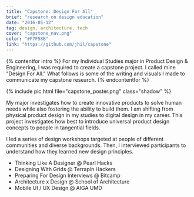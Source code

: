 ```yaml
---
title: "Capstone: Design For All"
brief: "research on design education"
date: "2016-05-12"
tag: design, architecture, tech
cover: "capstone_nav.png"
color: "#F7F58B"
link: "https://github.com/jhil/capstone"
---
```


{% contentfor intro %}
For my Individual Studies major in Product Design & Engineering, I was required to create a capstone project. I called mine "Design For All." What follows is some of the writing and visuals I made to communicate my capstone research.
{% endcontentfor %}

{% include pic.html file="capstone_poster.png" class="shadow" %}

My major investigates how to create innovative products to solve human needs while also fostering the ability to build them. I am shifting from physical product design in my studies to digital design in my career. This project investigates how best to introduce universal product design concepts to people in tangential fields.

I led a series of design workshops targeted at people of different communities and diverse backgrounds. Then, I interviewed participants to understand how they learned new design principles.

- Thinking Like A Designer @ Pearl Hacks
- Designing With Grids @ Terrapin Hackers
- Preparing For Design Interviews @ Bitcamp
- Architecture x Design @ School of Architecture
- Mobile UI / UX Design @ AIGA UMD

<!-- {% include pic.html file="capstone_about.png" %} -->

<!-- {% include pic.html file="capstone_workshops.png" %} -->
